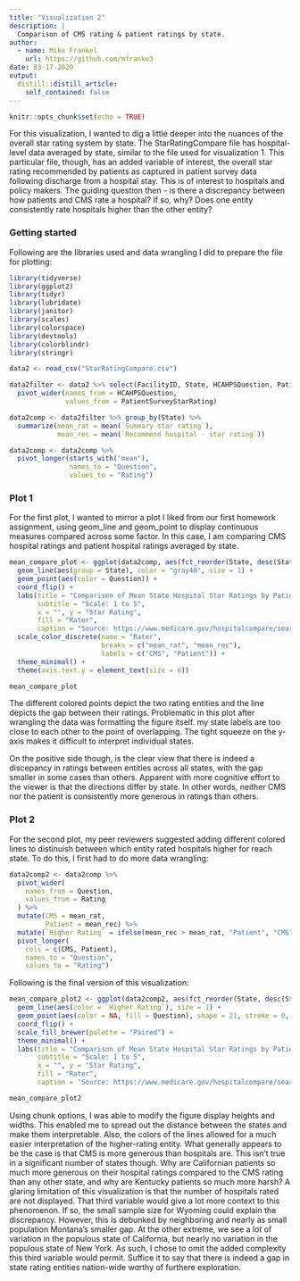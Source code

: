 ```yaml
---
title: "Visualization 2"
description: |
  Comparison of CMS rating & patient ratings by state.
author:
  - name: Mike Frankel
    url: https://github.com/mfranke3
date: 03-17-2020
output:
  distill::distill_article:
    self_contained: false
---
```


```r
knitr::opts_chunk$set(echo = TRUE)
```

For this visualization, I wanted to dig a little deeper into the nuances of the overall star rating system by state.  The StarRatingCompare file has hospital-level data averaged by state, similar to the file used for visualization 1.  This particular file, though, has an added variable of interest, the overall star rating recommended by patients as captured in patient survey data following discharge from a hospital stay.  This is of interest to hospitals and policy makers.  The guiding question then - is there a discrepancy between how patients and CMS rate a hospital?  If so, why?  Does one entity consistently rate hospitals higher than the other entity?   

### Getting started

Following are the libraries used and data wrangling I did to prepare the file for plotting:

```r

library(tidyverse)
library(ggplot2)
library(tidyr)
library(lubridate)
library(janitor)
library(scales)
library(colorspace)
library(devtools)
library(colorblindr)
library(stringr)

data2 <- read_csv("StarRatingCompare.csv")

data2filter <- data2 %>% select(FacilityID, State, HCAHPSQuestion, PatientSurveyStarRating) %>%
  pivot_wider(names_from = HCAHPSQuestion, 
              values_from = PatientSurveyStarRating)

data2comp <- data2filter %>% group_by(State) %>% 
  summarize(mean_rat = mean(`Summary star rating`), 
            mean_rec = mean(`Recommend hospital - star rating`))

data2comp <- data2comp %>%
  pivot_longer(starts_with("mean"), 
               names_to = "Question", 
               values_to = "Rating")

```


### Plot 1
For the first plot, I wanted to mirror a plot I liked from our first homework assignment, using geom_line and geom_point to display continuous measures compared across some factor.  In this case, I am comparing CMS hospital ratings and patient hospital ratings averaged by state.  

```r
mean_compare_plot <- ggplot(data2comp, aes(fct_reorder(State, desc(State)), Rating)) +
  geom_line(aes(group = State), color = "gray40", size = 1) +
  geom_point(aes(color = Question)) +
  coord_flip() +
  labs(title = "Comparison of Mean State Hospital Star Ratings by Patients and CMS",
       subtitle = "Scale: 1 to 5",
       x = "", y = "Star Rating",
       fill = "Rater",
       caption = "Source: https://www.medicare.gov/hospitalcompare/search.html") +
  scale_color_discrete(name = "Rater",
                       breaks = c("mean_rat", "mean_rec"),
                       labels = c("CMS", "Patient")) +
  theme_minimal() +
  theme(axis.text.y = element_text(size = 6))

mean_compare_plot

```

The different colored points depict the two rating entities and the line depicts the gap between their ratings.  Problematic in this plot after wrangling the data was formatting the figure itself.  my state labels are too close to each other to the point of overlapping.  The tight squeeze on the y-axis makes it difficult to interpret individual states.

On the positive side though, is the clear view that there is indeed a discepancy in ratings between entities across all states, with the gap smaller in some cases than others.  Apparent with more cognitive effort to the viewer is that the directions differ by state.  In other words, neither CMS nor the patient is consistently more generous in ratings than others.

### Plot 2

For the second plot, my peer reviewers suggested adding different colored lines to distinuish between which entity rated hospitals higher for reach state.  To do this, I first had to do more data wrangling:

```r

data2comp2 <- data2comp %>%
  pivot_wider(
    names_from = Question,
    values_from = Rating
  ) %>%
  mutate(CMS = mean_rat,
         Patient = mean_rec) %>%
  mutate(`Higher Rating` = ifelse(mean_rec > mean_rat, "Patient", "CMS")) %>%
  pivot_longer(
    cols = c(CMS, Patient),
    names_to = "Question",
    values_to = "Rating")

```

Following is the final version of this visualization:

```r

mean_compare_plot2 <- ggplot(data2comp2, aes(fct_reorder(State, desc(State)), Rating)) +
  geom_line(aes(color = `Higher Rating`), size = 1) +
  geom_point(aes(color = NA, fill = Question), shape = 21, stroke = 0, size = 2) +
  coord_flip() +
  scale_fill_brewer(palette = "Paired") +
  theme_minimal() +
  labs(title = "Comparison of Mean State Hospital Star Ratings by Patients and CMS",
       subtitle = "Scale: 1 to 5",
       x = "", y = "Star Rating",
       fill = "Rater",
       caption = "Source: https://www.medicare.gov/hospitalcompare/search.html")

mean_compare_plot2

```

Using chunk options, I was able to modify the figure display heights and widths.  This enabled me to spread out the distance between the states and make them interpretable.  Also, the colors of the lines allowed for a much easier interpretation of the higher-rating entity.  What generally appears to be the case is that CMS is more generous than hospitals are.  This isn't true in a significant number of states though.  Why are Californian patients so much more generous on their hospital ratings compared to the CMS rating than any other state, and why are Kentucky patients so much more harsh?  A glaring limitation of this visualization is that the number of hospitals rated are not displayed.  That third variable would give a lot more context to this phenomenon.  If so, the small sample size for Wyoming could explain the discrepancy.  However, this is debunked by neighboring and nearly as small population Montana's smaller gap.  At the other extreme, we see a lot of variation in the populous state of California, but nearly no variation in the populous state of New York.  As such, I chose to omit the added complexity this third variable would permit.  Suffice it to say that there is indeed a gap in state rating entities nation-wide worthy of furthere exploration.